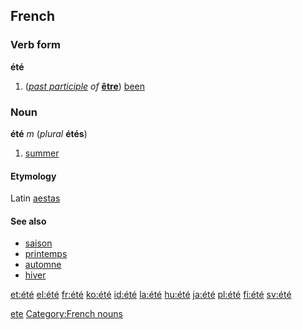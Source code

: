 ==French==
===Verb form===
'''été'''
#(''[[past participle]] of'' '''[[être]]''') [[been]]
[[Category:French verb forms|ete]]

===Noun===
'''été''' ''m'' (''plural'' '''étés''')

#[[summer]]

====Etymology====
Latin [[aestas]]
====See also====
*[[saison]]
*[[printemps]]
*[[automne]]
*[[hiver]]

[[Category:French nouns]]

[[et:été]]
[[el:été]]
[[fr:été]]
[[ko:été]]
[[id:été]]
[[la:été]]
[[hu:été]]
[[ja:été]]
[[pl:été]]
[[fi:été]]
[[sv:été]]